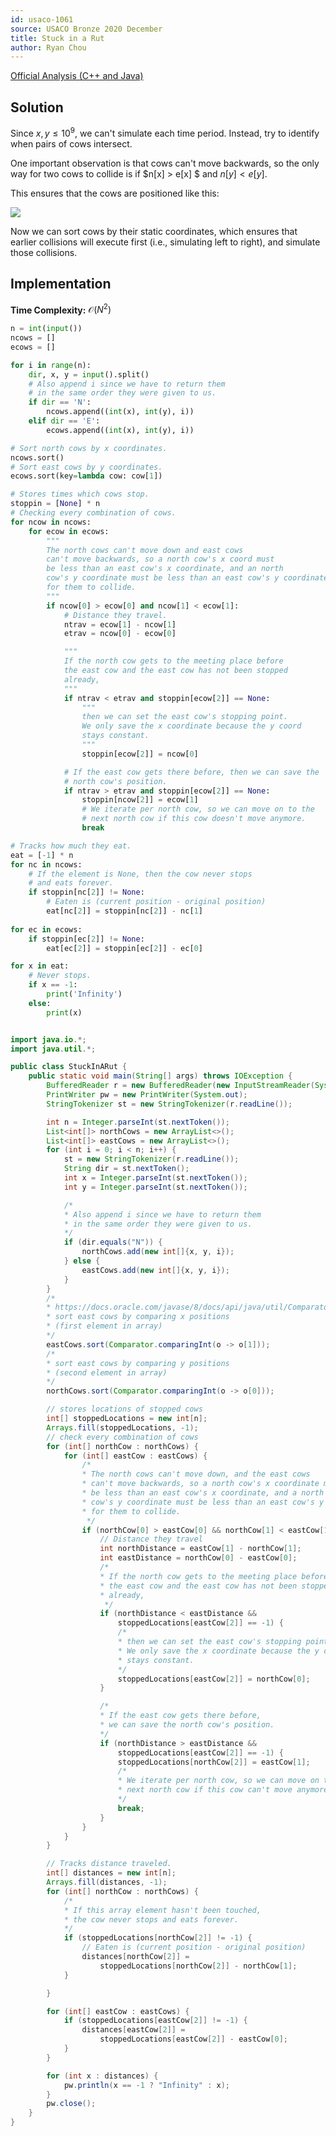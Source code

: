 ```yaml
---
id: usaco-1061
source: USACO Bronze 2020 December
title: Stuck in a Rut
author: Ryan Chou
---
```


[Official Analysis (C++ and Java)](http://www.usaco.org/current/data/sol_prob3_bronze_dec20.html)

## Solution

Since $x, y \leq 10^9$, we can't simulate each time period. Instead, try to identify when pairs of cows intersect. 

One important observation is that cows can't move backwards, so the only way for two cows to collide is if $n[x] > e[x] $ and $n[y] < e[y]$. 

This ensures that the cows are positioned like this:

![](USACO-dec20-stuckinarut-bronze/intersection_example.png)

Now we can sort cows by their static coordinates, which ensures that earlier collisions will execute first (i.e., simulating left to right), and simulate those collisions.


## Implementation

**Time Complexity:** $\mathcal{O}(N^2)$
<LanguageSection>
<PySection>
  
```py
n = int(input())
ncows = []
ecows = []

for i in range(n):
	dir, x, y = input().split()
	# Also append i since we have to return them
	# in the same order they were given to us.
	if dir == 'N':
		ncows.append((int(x), int(y), i))
	elif dir == 'E':
		ecows.append((int(x), int(y), i))

# Sort north cows by x coordinates.
ncows.sort()
# Sort east cows by y coordinates.
ecows.sort(key=lambda cow: cow[1])

# Stores times which cows stop.
stoppin = [None] * n
# Checking every combination of cows.
for ncow in ncows:
	for ecow in ecows:
		"""
		The north cows can't move down and east cows
		can't move backwards, so a north cow's x coord must
		be less than an east cow's x coordinate, and an north 
		cow's y coordinate must be less than an east cow's y coordinate
		for them to collide.
		"""
		if ncow[0] > ecow[0] and ncow[1] < ecow[1]:
			# Distance they travel.
			ntrav = ecow[1] - ncow[1]
			etrav = ncow[0] - ecow[0]

			"""
			If the north cow gets to the meeting place before
			the east cow and the east cow has not been stopped
			already,
			"""
			if ntrav < etrav and stoppin[ecow[2]] == None:
				"""
				then we can set the east cow's stopping point.
				We only save the x coordinate because the y coord 
				stays constant.
				"""
				stoppin[ecow[2]] = ncow[0]

			# If the east cow gets there before, then we can save the 
			# north cow's position.
			if ntrav > etrav and stoppin[ecow[2]] == None:
				stoppin[ncow[2]] = ecow[1]
				# We iterate per north cow, so we can move on to the
				# next north cow if this cow doesn't move anymore.
				break

# Tracks how much they eat.
eat = [-1] * n
for nc in ncows:
	# If the element is None, then the cow never stops
	# and eats forever.
	if stoppin[nc[2]] != None:
		# Eaten is (current position - original position)
		eat[nc[2]] = stoppin[nc[2]] - nc[1]
		
for ec in ecows:
	if stoppin[ec[2]] != None:
		eat[ec[2]] = stoppin[ec[2]] - ec[0]

for x in eat:
	# Never stops.
	if x == -1:
		print('Infinity')
	else:
		print(x)
```

</PySection>

<JavaSection>

```java

import java.io.*;
import java.util.*;

public class StuckInARut {
	public static void main(String[] args) throws IOException {
		BufferedReader r = new BufferedReader(new InputStreamReader(System.in));
		PrintWriter pw = new PrintWriter(System.out);
		StringTokenizer st = new StringTokenizer(r.readLine());

		int n = Integer.parseInt(st.nextToken());
		List<int[]> northCows = new ArrayList<>();
		List<int[]> eastCows = new ArrayList<>();
		for (int i = 0; i < n; i++) {
			st = new StringTokenizer(r.readLine());
			String dir = st.nextToken();
			int x = Integer.parseInt(st.nextToken());
			int y = Integer.parseInt(st.nextToken());

			/*
			* Also append i since we have to return them
			* in the same order they were given to us.
			*/
			if (dir.equals("N")) {
				northCows.add(new int[]{x, y, i});
			} else {
				eastCows.add(new int[]{x, y, i});
			}
		}
		/*
		* https://docs.oracle.com/javase/8/docs/api/java/util/Comparator.html
		* sort east cows by comparing x positions
		* (first element in array)
		*/
		eastCows.sort(Comparator.comparingInt(o -> o[1]));
		/*
		* sort east cows by comparing y positions
		* (second element in array)
		*/
		northCows.sort(Comparator.comparingInt(o -> o[0]));

		// stores locations of stopped cows
		int[] stoppedLocations = new int[n];
		Arrays.fill(stoppedLocations, -1);
		// check every combination of cows
		for (int[] northCow : northCows) {
			for (int[] eastCow : eastCows) {
				/*
				* The north cows can't move down, and the east cows
				* can't move backwards, so a north cow's x coordinate must
				* be less than an east cow's x coordinate, and a north
				* cow's y coordinate must be less than an east cow's y coordinate
				* for them to collide.
				 */
				if (northCow[0] > eastCow[0] && northCow[1] < eastCow[1]) {
					// Distance they travel
					int northDistance = eastCow[1] - northCow[1];
					int eastDistance = northCow[0] - eastCow[0];
					/*
					* If the north cow gets to the meeting place before
					* the east cow and the east cow has not been stopped
					* already,
					 */
					if (northDistance < eastDistance && 
						stoppedLocations[eastCow[2]] == -1) {
						/*
						* then we can set the east cow's stopping point.
						* We only save the x coordinate because the y coordinate
						* stays constant.
						*/
						stoppedLocations[eastCow[2]] = northCow[0];
					}

					/*
					* If the east cow gets there before, 
					* we can save the north cow's position.
					*/
					if (northDistance > eastDistance && 
						stoppedLocations[eastCow[2]] == -1) {
						stoppedLocations[northCow[2]] = eastCow[1];
						/*
						* We iterate per north cow, so we can move on to the
						* next north cow if this cow can't move anymore
						*/
						break;
					}
				}
			}
		}

		// Tracks distance traveled.
		int[] distances = new int[n];
		Arrays.fill(distances, -1);
		for (int[] northCow : northCows) {
			/*
			* If this array element hasn't been touched, 
			* the cow never stops and eats forever.
			*/
			if (stoppedLocations[northCow[2]] != -1) {
				// Eaten is (current position - original position) 
				distances[northCow[2]] = 
					stoppedLocations[northCow[2]] - northCow[1];
			}

		}

		for (int[] eastCow : eastCows) {
			if (stoppedLocations[eastCow[2]] != -1) {
				distances[eastCow[2]] = 
					stoppedLocations[eastCow[2]] - eastCow[0];
			}
		}

		for (int x : distances) {
			pw.println(x == -1 ? "Infinity" : x);
		}
		pw.close();
	}
}

```
</JavaSection>

</LanguageSection>
